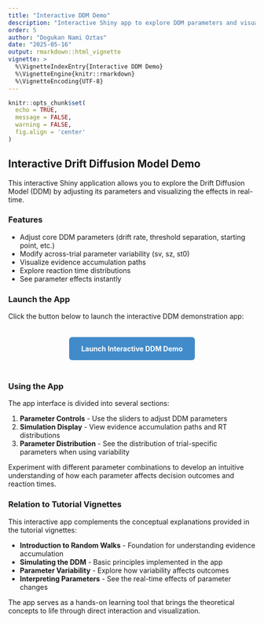 ```yaml
---
title: "Interactive DDM Demo"
description: "Interactive Shiny app to explore DDM parameters and visualize their effects."
order: 5
author: "Dogukan Nami Oztas"
date: "2025-05-16"
output: rmarkdown::html_vignette
vignette: >
  %\VignetteIndexEntry{Interactive DDM Demo}
  %\VignetteEngine{knitr::rmarkdown}
  %\VignetteEncoding{UTF-8}
---
```


```r
knitr::opts_chunk$set(
  echo = TRUE,
  message = FALSE,
  warning = FALSE,
  fig.align = 'center'
)
```

## Interactive Drift Diffusion Model Demo

This interactive Shiny application allows you to explore the Drift Diffusion Model (DDM) by adjusting its parameters and visualizing the effects in real-time.

### Features

- Adjust core DDM parameters (drift rate, threshold separation, starting point, etc.)
- Modify across-trial parameter variability (sv, sz, st0)
- Visualize evidence accumulation paths
- Explore reaction time distributions
- See parameter effects instantly

### Launch the App

Click the button below to launch the interactive DDM demonstration app:

<center>
<a href="https://dgknzts.shinyapps.io/DDM-Basics/" class="btn btn-primary btn-lg" style="background-color:#428bca; color:white; padding:15px 25px; text-decoration:none; border-radius:6px; font-weight:bold; display:inline-block; margin:20px 0;">Launch Interactive DDM Demo</a>
</center>

### Using the App

The app interface is divided into several sections:

1. **Parameter Controls** - Use the sliders to adjust DDM parameters
2. **Simulation Display** - View evidence accumulation paths and RT distributions
3. **Parameter Distribution** - See the distribution of trial-specific parameters when using variability

Experiment with different parameter combinations to develop an intuitive understanding of how each parameter affects decision outcomes and reaction times.

### Relation to Tutorial Vignettes

This interactive app complements the conceptual explanations provided in the tutorial vignettes:

- **Introduction to Random Walks** - Foundation for understanding evidence accumulation
- **Simulating the DDM** - Basic principles implemented in the app
- **Parameter Variability** - Explore how variability affects outcomes
- **Interpreting Parameters** - See the real-time effects of parameter changes

The app serves as a hands-on learning tool that brings the theoretical concepts to life through direct interaction and visualization. 
